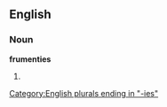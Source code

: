 ==English==

===Noun===
'''frumenties'''

# {{plural of|[[frumenty]]}}

[[Category:English plurals ending in "-ies"]]
